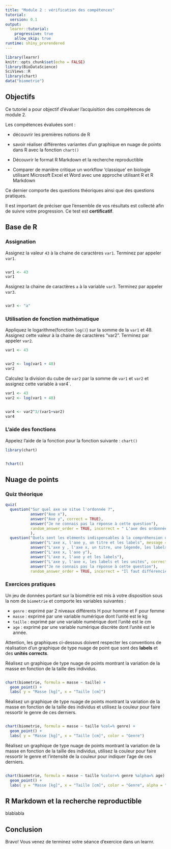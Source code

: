 ```yaml
---
title: "Module 2 : vérification des compétences"
tutorial:
  version: 0.1
output:
  learnr::tutorial:
    progressive: true
    allow_skip: true
runtime: shiny_prerendered
---
```


```r
library(learnr)
knitr::opts_chunk$set(echo = FALSE)
library(BioDataScience)
SciViews::R
library(chart)
data("biometrie")
```


## Objectifs

Ce tutoriel a pour objectif d'évaluer l'acquisition des compétences de module 2.

Les compétences évaluées sont : 

- découvrir les premières notions de R 

- savoir réaliser différentes variantes d’un graphique en nuage de points dans R avec la fonction `chart()`

- Découvrir le format R Markdown et la recherche reproductible

- Comparer de manière critique un workflow ‘classique’ en biologie utilisant Microsoft Excel et Word avec une approche utilisant R et R Markdown

Ce dernier comporte des questions théoriques ainsi que des questions pratiques.


Il est important de préciser que l'ensemble de vos résultats est collecté afin de suivre votre progression. Ce test est **certificatif**. 


## Base de R 

### Assignation

Assignez la valeur `43` à la chaine de caractères `var1`. Terminez par appeler `var1`.

```r

```

```r
var1 <- 43
var1
```

Assignez la chaine de caractères `a` à la variable `var3`. Terminez par appeler `var3`.

```r

```

```r
var3 <- "a"
```


### Utilisation de fonction mathématique

Appliquez le logarithme(fonction `log()`) sur la somme de la `var1` et 48. Assignez cette valeur à la chaine de caractères "var2". Terminez par appeler `var2`.

```r
var1 <- 43
```


```r

```

```r
var2 <- log(var1 + 48)
var2
```


Calculez la division du cube de `var2` par la somme de `var1` et `var2` et assignez cette variable à var4`.

```r
var1 <- 43
var2 <- log(var1 + 48)
```

```r

```

```r
var4 <- var2^3/(var1+var2)
var4
```

### L'aide des fonctions

Appelez l'aide de la fonction pour la fonction suivante : `chart()`

```r
library(chart)
```


```r

```


```r
?chart()
```

## Nuage de points

### Quiz théorique

```r
quiz(
  question("Sur quel axe se situe l'ordonnée ?",
           answer("Axe x"),
           answer("Axe y", correct = TRUE),
           answer("Je ne connais pas la réponse à cette question"),
           random_answer_order = TRUE, incorrect = " L'axe des ordonnées fait référence à l'axe y "
           ),
  question("Quels sont les éléments indispensables à la compréhension d'un nuage de points ?",
           answer("L'axe x, l'axe y, un titre et les labels", message = "Les unités sont indispensables afin de pouvoir interpréter ton graphique"),
           answer("L'axe y , l'axe x, un titre, une légende, les labels et les unités"),
           answer("L'axe x, l'axe y"),
           answer("L'axe x, l'axe y et les labels"),
           answer("L'axe y, l'axe x, les labels et les unités", correct = TRUE),
           answer("Je ne connais pas la réponse à cette question"),
           random_answer_order = TRUE, incorrect = "Il faut différencier les élements faisant partie d'un graphique complet par rapport aux éléments indispensables de ce dernier. Les axes, les labels et les unités sont le minimum afin d'interpréter un graphique"), caption = "Quiz sur l'utilisation de graphique de type nuage de points")
```

### Exercices pratiques

Un jeu de données portant sur la biométrie est mis à votre disposition sous la nom de `biometrie` et comporte les variables suivantes :

- `genre` : exprimé par 2 niveaux différents H pour homme et F pour femme
- `masse` : exprimé par une variable numérique dont l'unité est le kg
- `taille` : exprimé par une variable numérique dont l'unité est le cm
- `age` : exprimé par une variable numérique discrète dont l'unité est le année.

Attention, les graphiques ci-dessous doivent respecter les conventions de réalisation d'un graphique de type nuage de point que sont des **labels** et des **unités corrects**.


Réalisez un graphique de type nuage de points montrant la variation de la masse en fonction de la taille des individus.


```r

```

```r
chart(biometrie, formula = masse ~ taille) +
  geom_point() +
  labs( y = "Masse [kg]", x = "Taille [cm]")
```

Réalisez un graphique de type nuage de points montrant la variation de la masse en fonction de la taille des individus et utilisez la couleur pour faire ressortir le genre de ces derniers.


```r

```

```r
chart(biometrie, formula = masse ~ taille %col=% genre) +
  geom_point() +
  labs( y = "Masse [kg]", x = "Taille [cm]", color = "Genre")
```

Réalisez un graphique de type nuage de points montrant la variation de la masse en fonction de la taille des individus, utilisez la couleur pour faire ressortir le genre et l'intensité de la couleur pour indiquer l'age de ces derniers.


```r

```

```r
chart(biometrie, formula = masse ~ taille %color=% genre %alpha=% age) +
  geom_point() +
  labs( y = "Masse [kg]", x = "Taille [cm]", color = "Genre", alpha = "Age")
```


## R Markdown et la recherche reproductible

blablabla


## Conclusion

Bravo! Vous venez de terminez votre séance d'exercice dans un learnr. 
